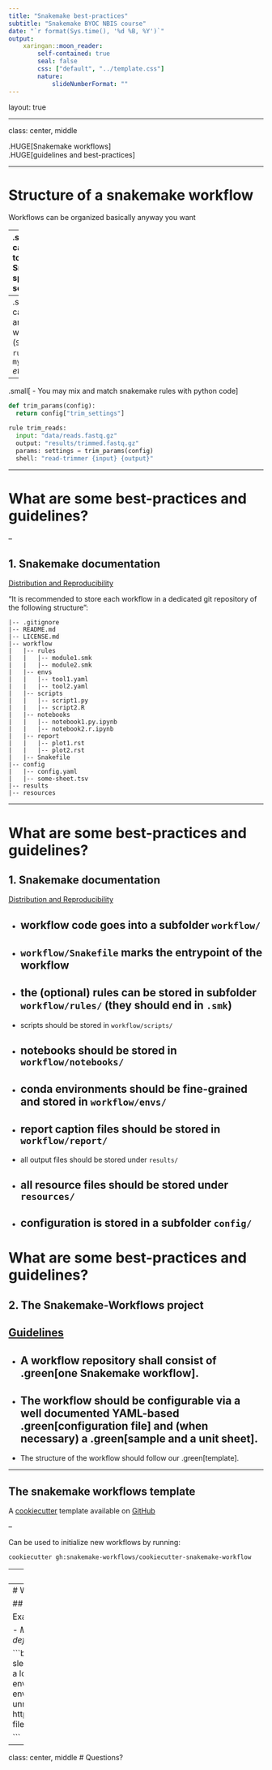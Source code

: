 ```yaml
---
title: "Snakemake best-practices"
subtitle: "Snakemake BYOC NBIS course"
date: "`r format(Sys.time(), '%d %B, %Y')`"
output:
    xaringan::moon_reader:
        self-contained: true
        seal: false
        css: ["default", "../template.css"]
        nature:
            slideNumberFormat: ""
---
```


layout: true
<div class="scilife-logo"></div>
<div class="nbis-logo"></div>

---

class: center, middle

.HUGE[Snakemake workflows]
<br>
.HUGE[guidelines and best-practices]
<br>

---

# Structure of a snakemake workflow

Workflows can be organized basically anyway you want

--
.small[
- Rules can be added to a single Snakefile, or split across several files
]
--
.small[
- Files can be named anything you want (`Snakefile`, `rulefile.rules`, `myrules.smk` *etc.*)
]
--
.small[
- You may mix and match snakemake rules with python code
]
```python
def trim_params(config):
  return config["trim_settings"]

rule trim_reads:
  input: "data/reads.fastq.gz"
  output: "results/trimmed.fastq.gz"
  params: settings = trim_params(config)
  shell: "read-trimmer {input} {output}"
```

---

# What are some best-practices and guidelines?

--

## 1. Snakemake documentation

[Distribution and Reproducibility](https://snakemake.readthedocs.io/en/stable/snakefiles/deployment.html#distribution-and-reproducibility)

"It is recommended to store each workflow in a dedicated git repository of the following structure":
```
|-- .gitignore
|-- README.md
|-- LICENSE.md
|-- workflow
|   |-- rules
|   |   |-- module1.smk
|   |   |-- module2.smk
|   |-- envs
|   |   |-- tool1.yaml
|   |   |-- tool2.yaml
|   |-- scripts
|   |   |-- script1.py
|   |   |-- script2.R
|   |-- notebooks
|   |   |-- notebook1.py.ipynb
|   |   |-- notebook2.r.ipynb
|   |-- report
|   |   |-- plot1.rst
|   |   |-- plot2.rst
|   |-- Snakefile
|-- config
|   |-- config.yaml
|   |-- some-sheet.tsv
|-- results
|-- resources
```
---

# What are some best-practices and guidelines?

## 1. Snakemake documentation

[Distribution and Reproducibility](https://snakemake.readthedocs.io/en/stable/snakefiles/deployment.html#distribution-and-reproducibility)

- workflow code goes into a subfolder `workflow/`
--

- `workflow/Snakefile` marks the entrypoint of the workflow
--

- the (optional) rules can be stored in subfolder `workflow/rules/` (they should end in `.smk`)
--

- scripts should be stored in `workflow/scripts/` 
- notebooks should be stored in `workflow/notebooks/`
--

- conda environments should be fine-grained and stored in `workflow/envs/`
--

- report caption files should be stored in `workflow/report/`
--

- all output files should be stored under `results/`
- all resource files should be stored under `resources/`
--

- configuration is stored in a subfolder `config/`
---

# What are some best-practices and guidelines?

## 2. The Snakemake-Workflows project

[Guidelines](https://github.com/snakemake-workflows/docs#guidelines)
--

- A workflow repository shall consist of .green[one Snakemake workflow].
--

- The workflow should be configurable via a well documented YAML-based .green[configuration file] and (when necessary) a .green[sample and a unit sheet].
--

- The structure of the workflow should follow our .green[template].

---

## The snakemake workflows template

A [cookiecutter](https://cookiecutter.readthedocs.io/en/1.7.2/) template available on [GitHub](https://github.com/snakemake-workflows/cookiecutter-snakemake-workflow)

--

Can be used to initialize new workflows by running:

`cookiecutter gh:snakemake-workflows/cookiecutter-snakemake-workflow`

---
# What are some best-practices and guidelines?

## 3. Snakemake linting

Since `v5.11` Snakemake comes with code quality checker that can be used on your workflow. 

To get a list of warnings for parts of the workflow that does not conform to best-practices, run `snakemake --lint`

---
# What are some best-practices and guidelines?

## 3. Snakemake linting

Examples of warnings:

- *Mixed rules and functions in same snakefile.*
- *No log directive defined*
- *Migrate long run directives into scripts or notebooks*

```bash
Lints for rule compose_sample_sheet (line 6, rna-seq-kallisto-sleuth/workflow/rules/diffexp.smk):
    * No log directive defined:
      Without a log directive, all output will be printed to the terminal. In distributed environments, this means that errors are harder to discover. In local environments,
      output of concurrent jobs will be mixed and become unreadable.
      Also see:
      https://snakemake.readthedocs.io/en/stable/snakefiles/rules.html#log-files

```

---

class: center, middle
# Questions?

